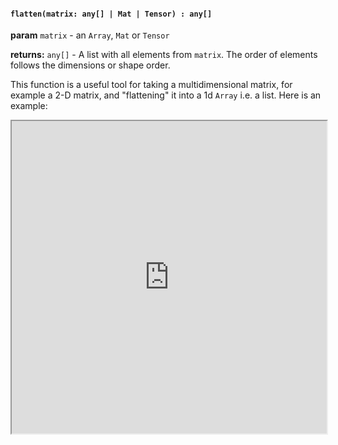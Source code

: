 

#### `flatten(matrix: any[] | Mat | Tensor) : any[]`

**param** `matrix` - an `Array`, `Mat` or `Tensor`

**returns:** `any[]` - A list with all elements from `matrix`. The order of elements follows the dimensions or shape order. 

This function is a useful tool for taking a multidimensional matrix, for example a 2-D matrix, and "flattening" it into a 1d `Array` i.e. a list. Here is an example:


<iframe src="https://hlab.app/s/docs/flatten_hbook"
    width="100%"
    height="500px"/>